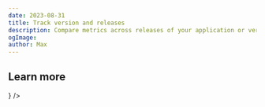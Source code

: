 ```yaml
---
date: 2023-08-31
title: Track version and releases
description: Compare metrics across releases of your application or version of your chain/prompt. Releases are automatically tracked for major hosting providers.
ogImage:
author: Max
---
```



<ChangelogHeader />

## Learn more


<Cards num={1}>
  <Card
    title="Releases & Versioning"
    href="/docs/observability/features/releases-and-versioning"
    icon={<GitBranch />}
  />
</Cards>
